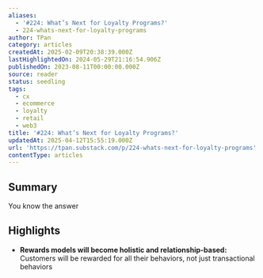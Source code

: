 ```yaml
---
aliases:
  - '#224: What’s Next for Loyalty Programs?'
  - 224-whats-next-for-loyalty-programs
author: TPan
category: articles
createdAt: 2025-02-09T20:38:39.000Z
lastHighlightedOn: 2024-05-29T21:16:54.906Z
publishedOn: 2023-08-11T00:00:00.000Z
source: reader
status: seedling
tags:
  - cx
  - ecommerce
  - loyalty
  - retail
  - web3
title: '#224: What’s Next for Loyalty Programs?'
updatedAt: 2025-04-12T15:55:19.000Z
url: 'https://tpan.substack.com/p/224-whats-next-for-loyalty-programs'
contentType: articles
---
```

## Summary

You know the answer

## Highlights

- **Rewards models will become holistic and relationship-based:** Customers will be rewarded for all their behaviors, not just transactional behaviors
